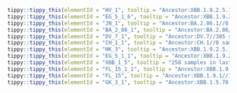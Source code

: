 



```r
tippy::tippy_this(elementId = "HV_1", tooltip = "Ancestor:XBB.1.9.2.5.1.6//1642 samples in last 120 days.//Alias of XBB.1.9.2.5.1.6.1, S:L452R, USA")
tippy::tippy_this(elementId = "EG_5_1_6", tooltip = "Ancestor:XBB.1.9.2.5.1//425 samples in last 120 days.//Alias of XBB.1.9.2.5.1.6, S:F157L, ORF1a:S1857L, USA, from sars-cov-2-variants/lineage-proposals#394")
tippy::tippy_this(elementId = "JN_1", tooltip = "Ancestor:BA.2.86.1//8 samples in last 120 days.//Alias of B.1.1.529.2.86.1.1, S:L455S, ORF1a:R3821K, ORF7b:F19L, Europe")
tippy::tippy_this(elementId = "BA_2_86_1", tooltip = "Ancestor:BA.2.86//24 samples in last 120 days.//Alias of B.1.1.529.2.86.1, ORF1a:K1973R, C12815T, mainly Europe, from #2236")
tippy::tippy_this(elementId = "DV_7_1", tooltip = "Ancestor:DV.7//305 samples in last 120 days.//Alias of B.1.1.529.2.75.3.4.1.1.1.1.1.7.1, S:L455F, S:F456L(T22928C), Spain/Austria, from sars-cov-2-variants/lineage-proposals#135")
tippy::tippy_this(elementId = "CH_1_1", tooltip = "Ancestor:CH.1//0 samples in last 120 days.//Alias of B.1.1.529.2.75.3.4.1.1.1.1, defined by S:L452R, from #1113")
tippy::tippy_this(elementId = "HK_3", tooltip = "Ancestor:XBB.1.9.2.5.1.1//592 samples in last 120 days.//Alias of XBB.1.9.2.5.1.1.3, S:L455F, China, from sars-cov-2-variants/lineage-proposals#414")
tippy::tippy_this(elementId = "EG_5_1_1", tooltip = "Ancestor:XBB.1.9.2.5.1//2410 samples in last 120 days.//Alias of XBB.1.9.2.5.1.1, China, from #2020")
tippy::tippy_this(elementId = "XBB_1_5", tooltip = "258 samples in last 120 days.//USA, S:F486P")
tippy::tippy_this(elementId = "FL_15_1_1", tooltip = "Ancestor:XBB.1.9.1.15.1//22 samples in last 120 days.//Alias of XBB.1.9.1.15.1.1, S:A475V, Canada/Romania/Belgium, from sars-cov-2-variants/lineage-proposals#646")
tippy::tippy_this(elementId = "FL_15", tooltip = "Ancestor:XBB.1.9.1//127 samples in last 120 days.//Alias of XBB.1.9.1.15, S:F456L (T22928C), ORF1a:E637K, Vietnam/China/South Korea, from #1994")
tippy::tippy_this(elementId = "GK_3_1", tooltip = "Ancestor:XBB.1.5.70.3//123 samples in last 120 days.//Alias of XBB.1.5.70.3.1, S:A475V, USA")
```

